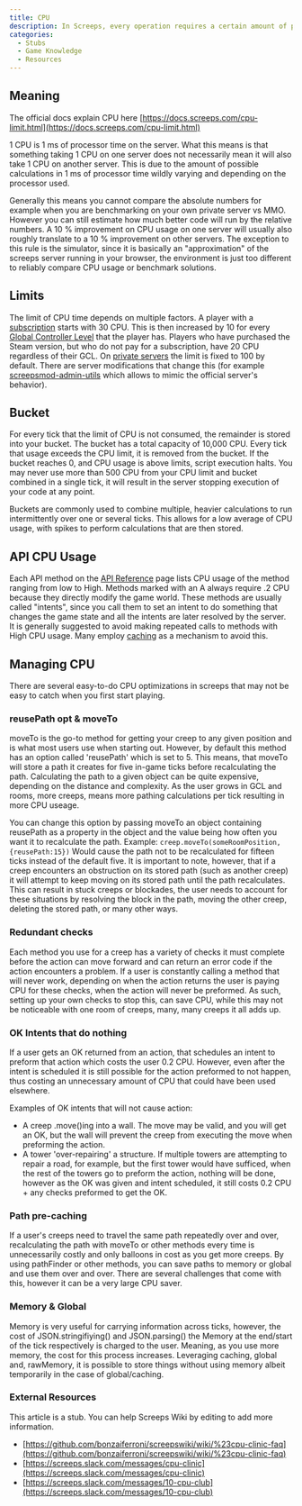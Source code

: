 ```yaml
---
title: CPU
description: In Screeps, every operation requires a certain amount of processing power to be completed. Every player has a limit of how much CPU they can be use in a single tick.
categories:
  - Stubs
  - Game Knowledge
  - Resources
---
```


## Meaning

The official docs explain CPU here [https://docs.screeps.com/cpu-limit.html](https://docs.screeps.com/cpu-limit.html)

1 CPU is 1 ms of processor time on the server. What this means is that something taking 1 CPU on one server does not necessarily mean it will also take 1 CPU on another server. This is due to the amount of possible calculations in 1 ms of processor time wildly varying and depending on the processor used.

Generally this means you cannot compare the absolute numbers for example when you are benchmarking on your own private server vs MMO. However you can still estimate how much better code will run by the relative numbers. A 10 % improvement on CPU usage on one server will usually also roughly translate to a 10 % improvement on other servers. The exception to this rule is the simulator, since it is basically an "approximation" of the screeps server running in your browser, the environment is just too different to reliably compare CPU usage or benchmark solutions.

## Limits

The limit of CPU time depends on multiple factors. A player with a [subscription](/Subscription) starts with 30 CPU. This is then increased by 10 for every [Global Controller Level](/Global_Controller_Level) that the player has. Players who have purchased the Steam version, but who do not pay for a subscription, have 20 CPU regardless of their GCL. On [private servers](/Private_Server) the limit is fixed to 100 by default. There are server modifications that change this (for example [screepsmod-admin-utils](https://github.com/ScreepsMods/screepsmod-admin-utils) which allows to mimic the official server's behavior).

## Bucket

For every tick that the limit of CPU is not consumed, the remainder is stored into your bucket. The bucket has a total capacity of 10,000 CPU. Every tick that usage exceeds the CPU limit, it is removed from the bucket. If the bucket reaches 0, and CPU usage is above limits, script execution halts. You may never use more than 500 CPU from your CPU limit and bucket combined in a single tick, it will result in the server stopping execution of your code at any point.

Buckets are commonly used to combine multiple, heavier calculations to run intermittently over one or several ticks. This allows for a low average of CPU usage, with spikes to perform calculations that are then stored.

## API CPU Usage

Each API method on the [API Reference](http://support.screeps.com/hc/en-us/articles/203084991-API-Reference) page lists CPU usage of the method ranging from low to High. Methods marked with an A always require .2 CPU because they directly modify the game world. These methods are usually called "intents", since you call them to set an intent to do something that changes the game state and all the intents are later resolved by the server. It is generally suggested to avoid making repeated calls to methods with High CPU usage. Many employ [caching](/Caching) as a mechanism to avoid this.

## Managing CPU

There are several easy-to-do CPU optimizations in screeps that may not be easy to catch when you first start playing.

### reusePath opt & moveTo

moveTo is the go-to method for getting your creep to any given position and is what most users use when starting out. However, by default this method has an option called 'reusePath' which is set to 5. This means, that moveTo will store a path it creates for five in-game ticks before recalculating the path. Calculating the path to a given object can be quite expensive, depending on the distance and complexity. As the user grows in GCL and rooms, more creeps, means more pathing calculations per tick resulting in more CPU useage.

You can change this option by passing moveTo an object containing reusePath as a property in the object and the value being how often you want it to recalculate the path. Example: `creep.moveTo(someRoomPosition,{reusePath:15})` Would cause the path not to be recalculated for fifteen ticks instead of the default five. It is important to note, however, that if a creep encounters an obstruction on its stored path (such as another creep) it will attempt to keep moving on its stored path until the path recalculates. This can result in stuck creeps or blockades, the user needs to account for these situations by resolving the block in the path, moving the other creep, deleting the stored path, or many other ways.

### Redundant checks

Each method you use for a creep has a variety of checks it must complete before the action can move forward and can return an error code if the action encounters a problem. If a user is constantly calling a method that will never work, depending on when the action returns the user is paying CPU for these checks, when the action will never be preformed. As such, setting up your own checks to stop this, can save CPU, while this may not be noticeable with one room of creeps, many, many creeps it all adds up.

### OK Intents that do nothing

If a user gets an OK returned from an action, that schedules an intent to preform that action which costs the user 0.2 CPU. However, even after the intent is scheduled it is still possible for the action preformed to not happen, thus costing an unnecessary amount of CPU that could have been used elsewhere.

Examples of OK intents that will not cause action:

- A creep .move()ing into a wall. The move may be valid, and you will get an OK, but the wall will prevent the creep from executing the move when preforming the action.
- A tower 'over-repairing' a structure. If multiple towers are attempting to repair a road, for example, but the first tower would have sufficed, when the rest of the towers go to preform the action, nothing will be done, however as the OK was given and intent scheduled, it still costs 0.2 CPU + any checks preformed to get the OK.

### Path pre-caching

If a user's creeps need to travel the same path repeatedly over and over, recalculating the path with moveTo or other methods every time is unnecessarily costly and only balloons in cost as you get more creeps. By using pathFinder or other methods, you can save paths to memory or global and use them over and over. There are several challenges that come with this, however it can be a very large CPU saver.

### Memory & Global

Memory is very useful for carrying information across ticks, however, the cost of JSON.stringifiying() and JSON.parsing() the Memory at the end/start of the tick respectively is charged to the user. Meaning, as you use more memory, the cost for this process increases. Leveraging caching, global and, rawMemory, it is possible to store things without using memory albeit temporarily in the case of global/caching.

### External Resources

This article is a stub. You can help Screeps Wiki by editing to add more information.

- [https://github.com/bonzaiferroni/screepswiki/wiki/%23cpu-clinic-faq](https://github.com/bonzaiferroni/screepswiki/wiki/%23cpu-clinic-faq)
- [https://screeps.slack.com/messages/cpu-clinic](https://screeps.slack.com/messages/cpu-clinic)
- [https://screeps.slack.com/messages/10-cpu-club](https://screeps.slack.com/messages/10-cpu-club)